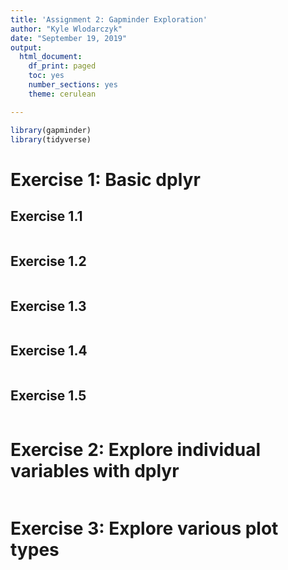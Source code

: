 ```yaml
---
title: 'Assignment 2: Gapminder Exploration'
author: "Kyle Wlodarczyk"
date: "September 19, 2019"
output: 
  html_document:
    df_print: paged
    toc: yes
    number_sections: yes
    theme: cerulean

---
```


```r
library(gapminder)
library(tidyverse)

```

# Exercise 1: Basic dplyr

## Exercise 1.1

```r

```

## Exercise 1.2

```r

```

## Exercise 1.3

```r

```

## Exercise 1.4

```r

```

## Exercise 1.5

```r

```

# Exercise 2: Explore individual variables with dplyr

```r

```

# Exercise 3: Explore various plot types

```r

```


